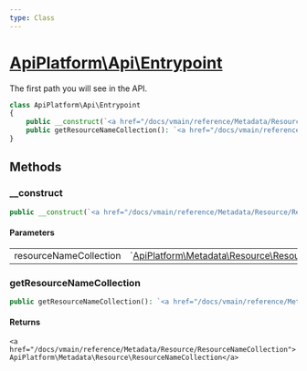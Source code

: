 ```yaml
---
type: Class
---
```


# [ApiPlatform\Api\Entrypoint](/docs/vmain/reference/Api/Entrypoint)

The first path you will see in the API.



```php
class ApiPlatform\Api\Entrypoint
{
    public __construct(`<a href="/docs/vmain/reference/Metadata/Resource/ResourceNameCollection">ApiPlatform\Metadata\Resource\ResourceNameCollection</a>` $resourceNameCollection)
    public getResourceNameCollection(): `<a href="/docs/vmain/reference/Metadata/Resource/ResourceNameCollection">ApiPlatform\Metadata\Resource\ResourceNameCollection</a>`
}
```
## Methods

### __construct



```php
public __construct(`<a href="/docs/vmain/reference/Metadata/Resource/ResourceNameCollection">ApiPlatform\Metadata\Resource\ResourceNameCollection</a>` $resourceNameCollection)
```

#### Parameters

<table><tbody>
<tr><td>resourceNameCollection</td><td>`<a href="/docs/vmain/reference/Metadata/Resource/ResourceNameCollection">ApiPlatform\Metadata\Resource\ResourceNameCollection</a>`</td><td></td></tr>
</tbody>
</table>

### getResourceNameCollection



```php
public getResourceNameCollection(): `<a href="/docs/vmain/reference/Metadata/Resource/ResourceNameCollection">ApiPlatform\Metadata\Resource\ResourceNameCollection</a>`
```

#### Returns

`<a href="/docs/vmain/reference/Metadata/Resource/ResourceNameCollection">ApiPlatform\Metadata\Resource\ResourceNameCollection</a>`
